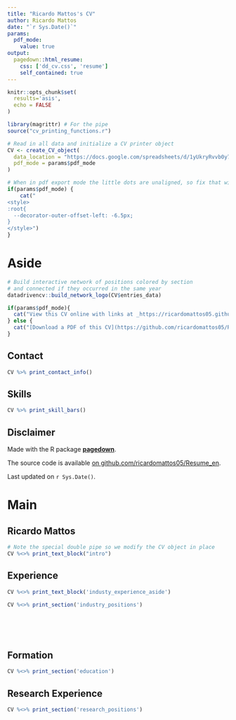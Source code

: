 ```yaml
---
title: "Ricardo Mattos's CV"
author: Ricardo Mattos
date: "`r Sys.Date()`"
params:
  pdf_mode:
    value: true
output:
  pagedown::html_resume:
    css: ['dd_cv.css', 'resume']
    self_contained: true
---
```


```r
knitr::opts_chunk$set(
  results='asis', 
  echo = FALSE
)

library(magrittr) # For the pipe
source("cv_printing_functions.r")

# Read in all data and initialize a CV printer object
CV <- create_CV_object(
  data_location = "https://docs.google.com/spreadsheets/d/1yUkryRvvb0y7aLyCgiLaD7JHopFF2xo9xNSWwb52Tag",  
  pdf_mode = params$pdf_mode
)

```


```r
# When in pdf export mode the little dots are unaligned, so fix that with some conditional CSS.
if(params$pdf_mode) {
    cat("
<style>
:root{
  --decorator-outer-offset-left: -6.5px;
}
</style>")
}
```


Aside
================================================================================

```r
# Build interactive network of positions colored by section
# and connected if they occurred in the same year
datadrivencv::build_network_logo(CV$entries_data)
```


```r
if(params$pdf_mode){
  cat("View this CV online with links at _https://ricardomattos05.github.io/Resume_en/cv.html")
} else {
  cat("[Download a PDF of this CV](https://github.com/ricardomattos05/Resume_en/raw/master/cv.pdf)")
}
```

Contact {#contact}
--------------------------------------------------------------------------------

```r
CV %>% print_contact_info()
```



Skills {#skills}
--------------------------------------------------------------------------------

```r
CV %>% print_skill_bars()
```



Disclaimer {#disclaimer}
--------------------------------------------------------------------------------

Made with the R package [**pagedown**](https://github.com/rstudio/pagedown). 

The source code is available [on github.com/ricardomattos05/Resume_en](https://github.com/ricardomattos05/Resume_en).

Last updated on `r Sys.Date()`.



Main
================================================================================

Ricardo Mattos {#title}
--------------------------------------------------------------------------------

```r
# Note the special double pipe so we modify the CV object in place
CV %<>% print_text_block("intro") 
```

Experience {data-icon=suitcase}
--------------------------------------------------------------------------------

::: aside
```r
CV %<>% print_text_block('industy_experience_aside')
```
:::

```r
CV %<>% print_section('industry_positions')
```

<!-- These breaks just force a new page so section doesnt get cut off -->
<br>
<br>
<br>

Formation {data-icon=graduation-cap data-concise=true}
--------------------------------------------------------------------------------

```r
CV %<>% print_section('education')
```



Research Experience {data-icon=laptop}
--------------------------------------------------------------------------------

```r
CV %<>% print_section('research_positions')
```



<!-- Teaching Experience {data-icon=chalkboard-teacher} -->
<!-- -------------------------------------------------------------------------------- -->

<!-- ::: aside -->
<!-- ```{r} -->
<!-- CV %<>% print_text_block('teaching_experience_aside') -->
<!-- ``` -->
<!-- ::: -->


<!-- Completed Courses {data-icon=book} -->
<!-- -------------------------------------------------------------------------------- -->

<!-- ```{r} -->
<!-- CV %<>% print_section('Courses') -->
<!-- ``` -->



<!-- ```{r} -->
<!-- CV %<>% print_links() -->
<!-- ``` -->

